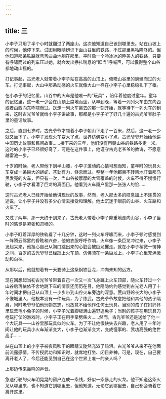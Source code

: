 ```yaml
---
---
---
```

title: 三
---



小李子只用了半个小时就翻过了两座山，这次他知道自己该到哪里去。站在山坡上的时候，他停下来，试图用眼睛辨识下面山谷里的铁路，不过那里黑咕隆咚的。但他知道那条铁路就弯弯曲曲地躺在那里，平时像一个冷冰冰的睡美人的铁路，只要有呼啸而过的列车压过她，就会发出挣扎喘息的“眶当”呼喊声，可以震得整个山谷都地动山摇的。

打记事起，古光老人就带着小李子站在高高的山顶上，俯瞰山谷里的蜿蜒而过的火车。打记事起，大山中那条动感的火车就像大山一样在小李子心里稳稳扎下了根。

在小李子的记忆里，山谷中的火车是他唯一的“玩具” ，陪伴着他度过童年。童年的记忆里，这一老一少会在山顶上席地而坐，从早到晚，等着一列列火车由东向西或者由西向东呼啸而过。送走一列火车离去的那一刻开始，就等待下一列火车的到来，这时古光爷爷就给小李子讲故事，那都是小李子听了好几十遍的古光爷爷肚子里的童话故事。

之后，直到七岁时，古光爷爷才领着小李子朝山下走了一百米，然后，这一老一少就又坐下了。小李子发现火车变大了点，世界仿佛变小了点，古光爷爷开始给他讲中国历史故事和民间故事……接下来的三年，他们没有再朝山谷的铁路多走一米。这时的小李子已经很好奇了，可是在这件事上，他谨守古光老爷爷的教诲，不愿意越雷池一步。

十岁的时候，老人带他下到半山腰，小李子激动的心情可想而知，童年时的玩具火车变成一条巨大的蟒蛇，苍劲有力，倏忽而过。整整一年他都目不转睛地盯着那乌黑发亮的火车，但只有一次，当山谷被厚厚的大雪覆盖的时候，火车不得不慢慢行驶，小李子才看清了巨龙的真面目。他看到火车窗户里那一张张人的脸……

这时古光老人已经开始给他讲现世的故事，然而，老人那太多的叹息加上不连贯的述说，让小李子并没有多少心情去接受和理解。他太沉迷于眼前的山谷、火车路和火车了。

又过了两年，那一天终于到来了，古光老人带着小李子隆重地走向山谷，小李子当时的感觉是紧张和肃穆的。

小李子盯着浑厚的铁轨看了十几分钟，这时一列火车呼啸而来，小李子顿时感觉到一阵腾云驾雾的昏眩和兴奋，他的衣服呼呼作响，火车像一条巨龙冲过来，小李子发起呆来，他担心自己从胸口跳出来的心脏会被巨龙攫走。就在小李子稍微一愣神之间，百岁的古光爷爷已经跃上火车顶，仿佛骑在一条巨龙上，小李子心里充满激动和向往。

从那以后，他就想着有一天要骑上这条钢铁巨龙，冲向未知的远方。

现在回想起当初古光爷爷带着自己一次又一次飞身跳上火车顶部，随火车转过一个山谷后再依依不舍地跳下车的情景还历历在目，他隐隐约约感觉到古光老人用了十年时间才把自己从山顶上一步步带到山谷火车旁边的深意。荒山野岭长大的小李子不像城里人，他根本没有一件玩具，为了练武，古光爷爷故意把他和其他的孩子隔离，同时老爷爷怕他玩物丧志，也故意不给他作任何土玩具。当别的孩子在妈妈怀里玩茸毛小兔子的时候，小李子光着脚板满山遍野追兔子；当别的孩子在用玩具刀枪玩打仗的游戏时，小李子正在用手掌劈柴火……然而，古光爷爷还是送给了他一个大玩具——山谷里那玩具似的火车。为了不让他很快失去兴趣，老人用了十年时间让他的玩具小火车渐渐变大，小李子也渐渐变大，变成懂事的、武功高强的绝世高手……

站在山顶上的小李子被夜风吹干的眼睛又陡然充溢了热泪。古光爷爷从来不在他面前流露感情，不传授武功和知识时，就席地打坐、闭目养神。可是，现在，自己要离开老人了，今后还能见到自己在这个世界上唯一的亲人吗？

上那边传来轰鸣的声音。

急速行驶的火车明晃晃的窗户连成一条线，好似一条暴走的火龙。他不知道这条火龙从哪里来，也不知道它到哪里去，但他知道，无论它到哪里去，自己都会骑着它离开这里。